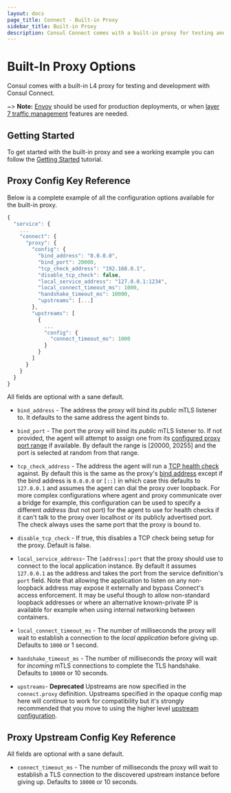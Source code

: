 ```yaml
---
layout: docs
page_title: Connect - Built-in Proxy
sidebar_title: Built-in Proxy
description: Consul Connect comes with a built-in proxy for testing and development.
---
```


# Built-In Proxy Options

Consul comes with a built-in L4 proxy for testing and development with Consul
Connect.

~> **Note:** [Envoy](/docs/connect/proxies/envoy) should be used for production deployments, or when [layer 7 traffic management](/docs/connect/l7-traffic-management) features are needed.

## Getting Started

To get started with the built-in proxy and see a working example you can follow the [Getting Started](https://learn.hashicorp.com/tutorials/consul/get-started-service-networking) tutorial.

## Proxy Config Key Reference

Below is a complete example of all the configuration options available
for the built-in proxy.

```javascript
{
  "service": {
    ...
    "connect": {
      "proxy": {
        "config": {
          "bind_address": "0.0.0.0",
          "bind_port": 20000,
          "tcp_check_address": "192.168.0.1",
          "disable_tcp_check": false,
          "local_service_address": "127.0.0.1:1234",
          "local_connect_timeout_ms": 1000,
          "handshake_timeout_ms": 10000,
          "upstreams": [...]
        },
        "upstreams": [
          {
            ...
            "config": {
              "connect_timeout_ms": 1000
            }
          }
        ]
      }
    }
  }
}
```

All fields are optional with a sane default.

- `bind_address` - The address the proxy will bind its
  _public_ mTLS listener to. It defaults to the same address the agent binds to.

- `bind_port` - The port the proxy will bind its _public_
  mTLS listener to. If not provided, the agent will attempt to assign one from its
  [configured proxy port range](/docs/agent/options#sidecar_min_port) if available.
  By default the range is [20000, 20255] and the port is selected at random from
  that range.

- `tcp_check_address` - The address the agent will
  run a [TCP health check](/docs/agent/checks) against. By default this is the same
  as the proxy's [bind address](#bind_address) except if the bind address is `0.0.0.0`
  or `[::]` in which case this defaults to `127.0.0.1` and assumes the agent can
  dial the proxy over loopback. For more complex configurations where agent and proxy
  communicate over a bridge for example, this configuration can be used to specify
  a different _address_ (but not port) for the agent to use for health checks if
  it can't talk to the proxy over localhost or its publicly advertised port. The
  check always uses the same port that the proxy is bound to.

- `disable_tcp_check` - If true, this disables a
  TCP check being setup for the proxy. Default is false.

- `local_service_address`- The `[address]:port`
  that the proxy should use to connect to the local application instance. By default
  it assumes `127.0.0.1` as the address and takes the port from the service definition's
  `port` field. Note that allowing the application to listen on any non-loopback
  address may expose it externally and bypass Connect's access enforcement. It may
  be useful though to allow non-standard loopback addresses or where an alternative
  known-private IP is available for example when using internal networking between
  containers.

- `local_connect_timeout_ms` - The number
  of milliseconds the proxy will wait to establish a connection to the _local application_
  before giving up. Defaults to `1000` or 1 second.

- `handshake_timeout_ms` - The number of milliseconds
  the proxy will wait for _incoming_ mTLS connections to complete the TLS handshake.
  Defaults to `10000` or 10 seconds.

- `upstreams`- **Deprecated** Upstreams are now specified
  in the `connect.proxy` definition. Upstreams specified in the opaque config map
  here will continue to work for compatibility but it's strongly recommended that
  you move to using the higher level [upstream configuration](/docs/connect/registration/service-registration#upstream-configuration-reference).

## Proxy Upstream Config Key Reference

All fields are optional with a sane default.

- `connect_timeout_ms` - The number of milliseconds
  the proxy will wait to establish a TLS connection to the discovered upstream instance
  before giving up. Defaults to `10000` or 10 seconds.
